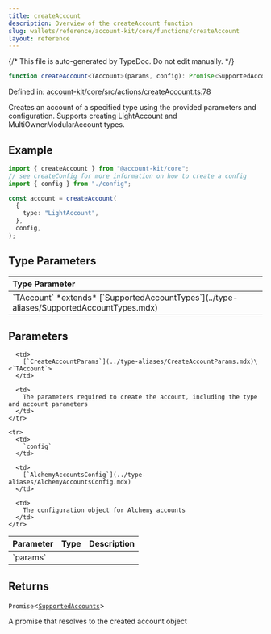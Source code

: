 ```yaml
---
title: createAccount
description: Overview of the createAccount function
slug: wallets/reference/account-kit/core/functions/createAccount
layout: reference
---
```


{/* This file is auto-generated by TypeDoc. Do not edit manually. */}

```ts
function createAccount<TAccount>(params, config): Promise<SupportedAccounts>;
```

Defined in: [account-kit/core/src/actions/createAccount.ts:78](https://github.com/alchemyplatform/aa-sdk/blob/17aad1f572375d42a06c7e3238078a88a435d459/account-kit/core/src/actions/createAccount.ts#L78)

Creates an account of a specified type using the provided parameters and configuration. Supports creating LightAccount and MultiOwnerModularAccount types.

## Example

```ts
import { createAccount } from "@account-kit/core";
// see createConfig for more information on how to create a config
import { config } from "./config";

const account = createAccount(
  {
    type: "LightAccount",
  },
  config,
);
```

## Type Parameters

<table>
  <thead>
    <tr>
      <th align="left">Type Parameter</th>
    </tr>
  </thead>

  <tbody>
    <tr>
      <td>
        `TAccount` *extends* [`SupportedAccountTypes`](../type-aliases/SupportedAccountTypes.mdx)
      </td>
    </tr>
  </tbody>
</table>

## Parameters

<table>
  <thead>
    <tr>
      <th align="left">Parameter</th>
      <th align="left">Type</th>
      <th align="left">Description</th>
    </tr>
  </thead>

  <tbody>
    <tr>
      <td>
        `params`
      </td>

      <td>
        [`CreateAccountParams`](../type-aliases/CreateAccountParams.mdx)\<`TAccount`>
      </td>

      <td>
        The parameters required to create the account, including the type and account parameters
      </td>
    </tr>

    <tr>
      <td>
        `config`
      </td>

      <td>
        [`AlchemyAccountsConfig`](../type-aliases/AlchemyAccountsConfig.mdx)
      </td>

      <td>
        The configuration object for Alchemy accounts
      </td>
    </tr>

  </tbody>
</table>

## Returns

`Promise`\<[`SupportedAccounts`](../type-aliases/SupportedAccounts.mdx)>

A promise that resolves to the created account object
